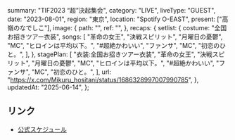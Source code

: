   summary: "TIF2023 “超”決起集会",
  category: "LIVE",
  liveType: "GUEST",
  date: "2023-08-01",
  region: "東京",
  location: "Spotify O-EAST",
  present: ["高嶺のなでしこ"],
  image: {
    path: "",
    ref: "",
  },
  recaps: {
    setlist: {
      costume: "全国お招きツアー衣装",
      songs: [
        "革命の女王",
        "決戦スピリット",
        "月曜日の憂鬱",
        "MC",
        "ヒロインは平均以下。",
        "#超絶かわいい",
        "ファンサ",
        "MC",
        "初恋のひと。",
      ],
    },
    stagePlan: [
      "衣装:全国お招きツアー衣装",
      "革命の女王",
      "決戦スピリット",
      "月曜日の憂鬱",
      "MC",
      "ヒロインは平均以下。",
      "#超絶かわいい",
      "ファンサ",
      "MC",
      "初恋のひと。",
    ],
    url: "https://x.com/Mikuru_hositani/status/1686328997007990785",
  },
  updatedAt: "2025-06-14",
};

## リンク

- [公式スケジュール](https://takanenonadeshiko.jp/?p=1083)
